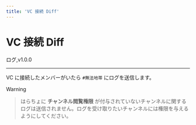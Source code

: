 ```yaml
---
title: 'VC 接続 Diff'
---
```



# VC 接続 Diff

<FeatureBadge>ログ</FeatureBadge>,<VersionBadge>v1.0.0</VersionBadge>

---

VC に接続したメンバーがいたら `#無法地帯` にログを送信します。

> [!WARNING]

> はらちょに **チャンネル閲覧権限** が付与されていないチャンネルに関するログは送信されません。ログを受け取りたいチャンネルには権限を与えるようにしてください。

